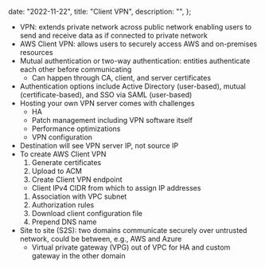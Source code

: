 
  date: "2022-11-22",
  title: "Client VPN",
  description: "",
};


- VPN: extends private network across public network enabling users to send and receive data as if connected to private network
- AWS Client VPN: allows users to securely access AWS and on-premises resources
- Mutual authentication or two-way authentication: entities authenticate each other before communicating
  - Can happen through CA, client, and server certificates
- Authentication options include Active Directory (user-based), mutual (certificate-based), and SSO via SAML (user-based)
- Hosting your own VPN server comes with challenges
  - HA
  - Patch management including VPN software itself
  - Performance optimizations
  - VPN configuration
- Destination will see VPN server IP, not source IP
- To create AWS Client VPN
  1. Generate certificates
  1. Upload to ACM
  1. Create Client VPN endpoint
  - Client IPv4 CIDR from which to assign IP addresses
  1. Association with VPC subnet
  1. Authorization rules
  1. Download client configuration file
  1. Prepend DNS name
- Site to site (S2S): two domains communicate securely over untrusted network, could be between, e.g., AWS and Azure
  - Virtual private gateway (VPG) out of VPC for HA and custom gateway in the other domain
